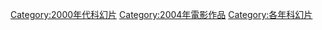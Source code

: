 [[Category:2000年代科幻片|Category:2000年代科幻片]]
[[Category:2004年電影作品|Category:2004年電影作品]]
[[Category:各年科幻片|Category:各年科幻片]]